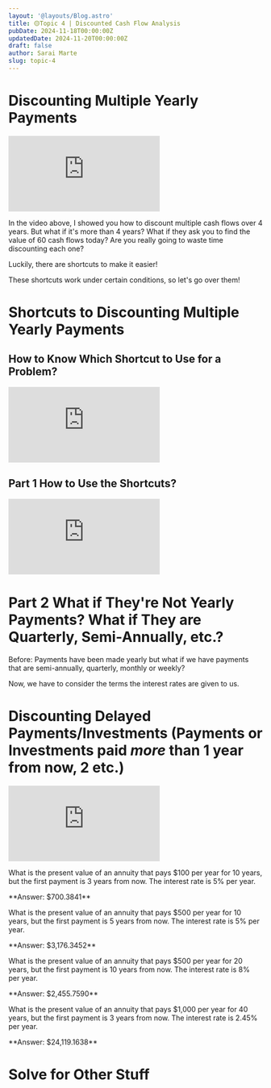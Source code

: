 ```yaml
---
layout: '@layouts/Blog.astro'
title: 🟡Topic 4 | Discounted Cash Flow Analysis  
pubDate: 2024-11-18T00:00:00Z 
updatedDate: 2024-11-20T00:00:00Z 
draft: false
author: Sarai Marte
slug: topic-4
---
```



# Discounting Multiple Yearly Payments

<iframe src="https://www.youtube.com/embed/eRa5skdBc9Q?si=3Opt6zWTcANsR7hi" title="YouTube video player" frameborder="0" allow="accelerometer; autoplay; clipboard-write; encrypted-media; gyroscope; picture-in-picture; web-share" referrerpolicy="strict-origin-when-cross-origin" allowfullscreen></iframe>

In the video above, I showed you how to discount multiple cash flows over 4 years. But what if it's more than 4 years? What if they ask you to find the value of 60 cash flows today? Are you really going to waste time discounting each one?

Luckily, there are shortcuts to make it easier!

These shortcuts work under certain conditions, so let's go over them!

# Shortcuts to Discounting Multiple Yearly Payments

## How to Know Which Shortcut to Use for a Problem? 

<iframe src="https://www.youtube.com/embed/_0U6jWpBesQ?si=6vp-UCjjzR2aeJmL" title="YouTube video player" frameborder="0" allow="accelerometer; autoplay; clipboard-write; encrypted-media; gyroscope; picture-in-picture; web-share" referrerpolicy="strict-origin-when-cross-origin" allowfullscreen></iframe>

## Part 1 How to Use the Shortcuts?

<iframe src="https://www.youtube.com/embed/Gq9TSy7ULVs?si=Wr3kj6ETmItHN-eH" title="YouTube video player" frameborder="0" allow="accelerometer; autoplay; clipboard-write; encrypted-media; gyroscope; picture-in-picture; web-share" referrerpolicy="strict-origin-when-cross-origin" allowfullscreen></iframe>

# Part 2 What if They're Not Yearly Payments? What if They are Quarterly, Semi-Annually, etc.?

Before: Payments have been made yearly but what if we have payments that are semi-annually, quarterly, monthly or weekly?

Now, we have to consider the terms the interest rates are given to us.

# Discounting Delayed Payments/Investments (Payments or Investments paid *more* than 1 year from now, 2 etc.)

<iframe src="https://www.youtube.com/embed/Oy-i7tg5028?si=ergdD6GootQ8TMTn" title="YouTube video player" frameborder="0" allow="accelerometer; autoplay; clipboard-write; encrypted-media; gyroscope; picture-in-picture; web-share" referrerpolicy="strict-origin-when-cross-origin" allowfullscreen></iframe>

<Problem n = "1">

What is the present value of an annuity that pays $100 per year for 10 years, but the first payment is 3 years from now. The interest rate is 5% per year.

</Problem>

<Solution>
**Answer: $700.3841**
</Solution>


<Problem n = "2">

What is the present value of an annuity that pays $500 per year for 10 years, but the first payment is 5 years from now. The interest rate is 5% per year.

</Problem>

<Solution>
**Answer: $3,176.3452**
</Solution>


<Problem n = "3">

What is the present value of an annuity that pays $500 per year for 20 years, but the first payment is 10 years from now. The interest rate is 8% per year.

</Problem>

<Solution>
**Answer: $2,455.7590**
</Solution>

<Problem n = "4">

What is the present value of an annuity that pays $1,000 per year for 40 years, but the first payment is 3 years from now. The interest rate is 2.45% per year.

</Problem>

<Solution>
**Answer: $24,119.1638**
</Solution>

# Solve for Other Stuff 

